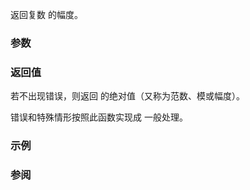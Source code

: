 {{cpp/title|abs{{small|(std::complex)}}}}
{{cpp/numeric/complex/navbar}}
{{ddcl|header=complex|1=
template&lt; class T &gt; 
T abs( const complex&lt;T&gt;&amp; z );
}}

返回复数 {{tt|z}} 的幅度。

===参数===
{{par begin}}
{{par|z|复数值}}
{{par end}}

===返回值===
若不出现错误，则返回 {{tt|z}} 的绝对值（又称为范数、模或幅度）。

错误和特殊情形按照此函数实现成 {{c|std::hypot(std::real(z), std::imag(z))}} 一般处理。

===示例===
{{example|
|code=
#include &lt;complex&gt;
#include &lt;iostream&gt;

int main()
{
    std::complex&lt;double&gt; z(1, 1);
    std::cout &lt;&lt; z &lt;&lt; " cartesian is rho = " &lt;&lt; std::abs(z)
              &lt;&lt; " theta = " &lt;&lt; std::arg(z) &lt;&lt; " polar\n";
}
|output=
(1,1) cartesian is rho = 1.41421 theta = 0.785398 polar
}}

===参阅===
{{dsc begin}}
{{dsc inc|cpp/numeric/complex/dsc arg}}
{{dsc inc|cpp/numeric/complex/dsc polar}}
{{dsc inc|cpp/numeric/math/dsc abs}}
{{dsc inc|cpp/numeric/math/dsc fabs}}
{{dsc inc|cpp/numeric/math/dsc hypot}}
{{dsc inc|cpp/numeric/valarray/dsc abs}}
{{dsc see c|c/numeric/complex/cabs}}
{{dsc end}}

{{langlinks|de|en|es|fr|it|ja|pt|ru}}